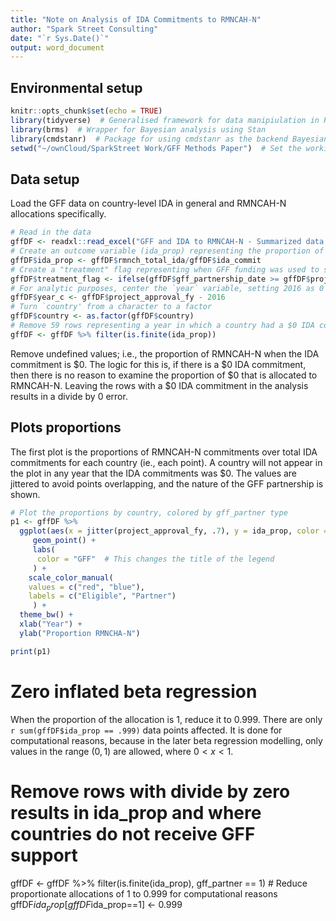 ```yaml
---
title: "Note on Analysis of IDA Commitments to RMNCAH-N"
author: "Spark Street Consulting"
date: "`r Sys.Date()`"
output: word_document
---
```


## Environmental setup

```r
knitr::opts_chunk$set(echo = TRUE)
library(tidyverse)  # Generalised framework for data manipiulation in R
library(brms)  # Wrapper for Bayesian analysis using Stan
library(cmdstanr)  # Package for using cmdstanr as the backend Bayesian computational engine
setwd("~/ownCloud/SparkStreet Work/GFF Methods Paper")  # Set the working directory
```

## Data setup

Load the GFF data on country-level IDA in general and RMNCAH-N allocations specifically. 

```r

# Read in the data
gffDF <- readxl::read_excel("GFF and IDA to RMNCAH-N - Summarized data for FY2011-2023.xlsx", sheet = "Sum data")
# Create an outcome variable (ida_prop) representing the proportion of IDA spending on RMNCAH-N
gffDF$ida_prop <- gffDF$rmnch_total_ida/gffDF$ida_commit
# Create a "treatment" flag representing when GFF funding was used to support RMNCAH-N spending of IDA
gffDF$treatment_flag <- ifelse(gffDF$gff_partnership_date >= gffDF$project_approval_fy, 1, 0)  # Treatment flag
# For analytic purposes, center the `year` variable, setting 2016 as 0
gffDF$year_c <- gffDF$project_approval_fy - 2016
# Turn `country' from a character to a factor
gffDF$country <- as.factor(gffDF$country)
# Remove 59 rows representing a year in which a country had a $0 IDA commitment
gffDF <- gffDF %>% filter(is.finite(ida_prop))

```

Remove undefined values; i.e., the proportion of RMNCAH-N when the IDA commitment is \$0. The logic for this is, if there is a \$0 IDA commitment, then there is no reason to examine the proportion of \$0 that is allocated to RMNCAH-N. Leaving the rows with a $0 IDA commitment in the analysis results in a divide by 0 error.



## Plots proportions

The first plot is the proportions of RMNCAH-N commitments over total IDA commitments for each country (ie., each point). A country will not appear in the plot in any year that the IDA commitments was $0. The values are jittered to avoid points overlapping, and the nature of the GFF partnership is shown.

```r
# Plot the proportions by country, colored by gff_partner type
p1 <- gffDF %>%
  ggplot(aes(x = jitter(project_approval_fy, .7), y = ida_prop, color = as.factor(gff_partner))) +
     geom_point() +
     labs(
      color = "GFF"  # This changes the title of the legend
     ) +
    scale_color_manual(
    values = c("red", "blue"),
    labels = c("Eligible", "Partner") 
     ) +      
  theme_bw() +
  xlab("Year") +
  ylab("Proportion RMNCHA-N") 

print(p1)

```





# Zero inflated beta regression

When the proportion of the allocation is 1, reduce it to 0.999. There are only `r sum(gffDF$ida_prop == .999)` data points affected. It is done for computational reasons, because in the later beta regression modelling, only values in the range $(0,1)$ are allowed, where $0 < x < 1$.

# Remove rows with divide by zero results in ida_prop and where countries do not receive GFF support
gffDF <- gffDF %>% filter(is.finite(ida_prop), gff_partner == 1)
# Reduce proportionate allocations of 1 to 0.999 for computational reasons 
gffDF$ida_prop[gffDF$ida_prop==1] <- 0.999 



